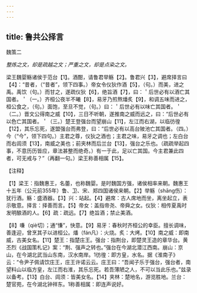 ```yaml
---
---
---
```

title: 鲁共公择言
---



魏策二

*整炼之文，却是疏越之文；严重之文，却是点染之文。*

梁王魏婴觞诸侯于范台【1】。酒酣，请鲁君举觞【2】。鲁君兴【3】，避席择言曰【4】：“昔者，（“昔者”，领下四事。）帝女令仪狄作酒【5】，（句。）而美，进之禹。禹饮（句。）而甘之，遂疏仪狄【6】，绝旨酒【7】，曰：＇后世必有以酒亡其国者。＇（一。）齐桓公夜半不曦【8】，易牙乃煎熬燔炙【9】，和调五味而进之，桓公食之，（句。）面饱，至旦不觉，（句。）曰：＇后世必有以味亡其国者。＇（二。）晋文公得南之威【10】，三日不听朝，遂推南之威而远之，曰：“后世必有以色亡其国者。＇（三。）楚王登强台而望崩山【11】，左江而右湖，以临彷徨【12】，其乐忘死，遂盟强台而弗登，曰：“后世必有以高台陂池亡其国者。（四。）今（“今”，领下四句。）主君之尊，仪狄之酒也；主君之味，易牙之调也；左白台而右闾须【13】，南威之美也；前夹林而后兰台【13】，强台之乐也。（疏疏举起四事，不意历历皆应，章法甚整而绝奇。）有一于此，足以亡其国。今主君兼此四者，可无戒与？”（再翻一句。）梁王称善相属【15】。

【注释】

【1】梁王：指魏惠王，名蕾，也称魏婴。是时魏国方强，诸侯相率来朝。魏惠王十五年（公元前355年）鲁、卫、宋、郑四国诸侯来朝。【2】举觞（shāng伤）：犹行酒。觞：盛酒器。【3】兴：站起。【4】避席：古人席地而坐，离坐起立，表示敬意。择言：择善而言。【5】帝女：盖指帝尧、帝舜之女。仪狄：相传夏禹时发明酿酒的人。【6】疏：疏远。【7】绝旨酒；禁止美酒。

【8】嗛（qiè切）；通“慊”，快意。【9】易牙：春秋时齐桓公的幸臣。擅长调味，善逢迎，曾烹其子以进桓公。燔（fán凡）：火烧。炙：大烤。【10】南之威：即南威，古美女名。【11】楚王：指楚庄王。强台：指荆台，即楚灵王造的章华台。黄丕烈《战国策札记》案：“荆、强声之转也。”强台在今湖北潜江西南。崩山：京山，在今湖北武当山东南，汉水南岸。1彷徨：即方皇，水名。据《淮南子》云：“令尹子佩请饮庄王，庄王许诺云云。庄王曰：“吾闻子乐于强台，强台者，南望料山以临方皇，左江而右淮，其乐忘死。若吾薄陋之人，不可以当此乐也。”兹录以备考。【13】白台、闾须：皆美女名。【14】夹林：楚地名，游览胜地。兰台：楚官苑，在今湖北钟祥东。1称善相属：即连声说好。